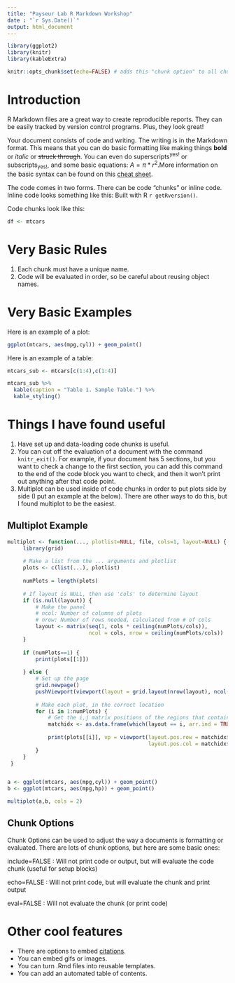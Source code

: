```yaml
---
title: "Payseur Lab R Markdown Workshop"
date : "`r Sys.Date()`"
output: html_document
---
```


```r

library(ggplot2)
library(knitr)
library(kableExtra)

knitr::opts_chunk$set(echo=FALSE) # adds this "chunk option" to all chunks 

```

# Introduction 

R Markdown files are a great way to create reproducible reports. They can be easily tracked by version control programs. Plus, they look great!  

Your document consists of code and writing. The writing is in the Markdown format. This means that you can do basic formatting like making things **bold** or *italic* or ~~struck through~~. You can even do superscripts^yes!^ or subscripts~yes!~, and some basic equations: $A=\pi*r^{2}$.More information on the basic syntax can be found on this  [cheat sheet](https://www.rstudio.com/wp-content/uploads/2015/02/rmarkdown-cheatsheet.pdf). 

The code comes in two forms. There can be code "chunks" or inline code. Inline code looks something like this: Built with R `r getRversion()`. 

Code chunks look like this: 


```r

df <- mtcars

```

# Very Basic Rules 

1. Each chunk must have a unique name.
2. Code will be evaluated in order, so be careful about reusing object names. 

# Very Basic Examples 

Here is an example of a plot: 

```r

ggplot(mtcars, aes(mpg,cyl)) + geom_point() 

```

Here is an example of a table:

```r

mtcars_sub <- mtcars[c(1:4),c(1:4)]

mtcars_sub %>%
  kable(caption = "Table 1. Sample Table.") %>%
  kable_styling()

```

# Things I have found useful 

1. Have set up and data-loading code chunks is useful.
2. You can cut off the evaluation of a document with the command `knitr_exit()`. For example, if your document has 5 sections, but you want to check a change to the first section, you can add this command to the end of the code block you want to check, and then it won't print out anything after that code point. 
3. Multiplot can be used inside of code chunks in order to put plots side by side (I put an example at the below). There are other ways to do this, but I found multiplot to be the easiest. 

## Multiplot Example 

```r

multiplot <- function(..., plotlist=NULL, file, cols=1, layout=NULL) {
     library(grid)
     
     # Make a list from the ... arguments and plotlist
     plots <- c(list(...), plotlist)
     
     numPlots = length(plots)
     
     # If layout is NULL, then use 'cols' to determine layout
     if (is.null(layout)) {
         # Make the panel
         # ncol: Number of columns of plots
         # nrow: Number of rows needed, calculated from # of cols
         layout <- matrix(seq(1, cols * ceiling(numPlots/cols)),
                          ncol = cols, nrow = ceiling(numPlots/cols))
     }
     
     if (numPlots==1) {
         print(plots[[1]])
         
     } else {
         # Set up the page
         grid.newpage()
         pushViewport(viewport(layout = grid.layout(nrow(layout), ncol(layout))))
         
         # Make each plot, in the correct location
         for (i in 1:numPlots) {
             # Get the i,j matrix positions of the regions that contain this subplot
             matchidx <- as.data.frame(which(layout == i, arr.ind = TRUE))
             
             print(plots[[i]], vp = viewport(layout.pos.row = matchidx$row,
                                             layout.pos.col = matchidx$col))
         }
     }
 }


a <- ggplot(mtcars, aes(mpg,cyl)) + geom_point() 
b <- ggplot(mtcars, aes(mpg,hp)) + geom_point() 

multiplot(a,b, cols = 2)

```

## Chunk Options 

Chunk Options can be used to adjust the way a documents is formatting or evaluated. There are lots of chunk options, but here are some basic ones: 

include=FALSE : Will not print code or output, but will evaluate the code chunk (useful for setup blocks)

echo=FALSE : Will not print code, but will evaluate the chunk and print output 

eval=FALSE : Will not evaluate the chunk (or print code)


# Other cool features 

- There are options to embed [citations](https://rmarkdown.rstudio.com/authoring_bibliographies_and_citations.html).
- You can embed gifs or images. 
- You can turn .Rmd files into reusable templates. 
- You can add an automated table of contents. 
